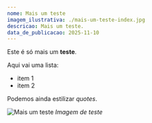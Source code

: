 ```yaml
---
nome: Mais um teste
imagem_ilustrativa: ./mais-um-teste-index.jpg
descricao: Mais um teste.
data_de_publicacao: 2025-11-10
---
```


Este é só mais um **teste**.

Aqui vai uma lista:

- item 1
- item 2

Podemos ainda estilizar *quotes*.

![Mais um teste](./mais-um-teste-1.jpg)
_Imagem de teste_
